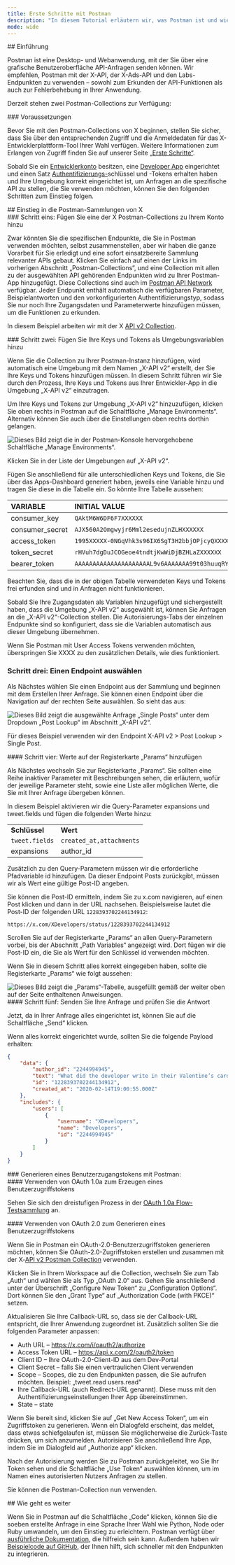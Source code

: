 ```yaml
---
title: Erste Schritte mit Postman
description: "In diesem Tutorial erläutern wir, was Postman ist und wie Sie es schnell einrichten."
mode: wide
---
```


<div id="introduction">
  ## Einführung
</div>

Postman ist eine Desktop- und Webanwendung, mit der Sie über eine grafische Benutzeroberfläche API-Anfragen senden können. Wir empfehlen, Postman mit der X-API, der X-Ads-API und den Labs-Endpunkten zu verwenden – sowohl zum Erkunden der API-Funktionen als auch zur Fehlerbehebung in Ihrer Anwendung.

Derzeit stehen zwei Postman-Collections zur Verfügung:

<CardGroup cols={2}>
  <Card title="X-API v2 Collection" icon="code" iconType="solid" href="https://app.getpostman.com/run-collection/9956214-784efcda-ed4c-4491-a4c0-a26470a67400" horizontal />

  <Card title="X-Ads-API Collection" icon="code" iconType="solid" href="https://app.getpostman.com/run-collection/1d12b9fc623b8e149f87" horizontal />
</CardGroup>

<div id="prerequisites">
  ### Voraussetzungen
</div>

Bevor Sie mit den Postman-Collections von X beginnen, stellen Sie sicher, dass Sie über den entsprechenden Zugriff und die Anmeldedaten für das X-Entwicklerplattform-Tool Ihrer Wahl verfügen. Weitere Informationen zum Erlangen von Zugriff finden Sie auf unserer Seite [„Erste Schritte“](/de/resources/platform-overview).

Sobald Sie ein [Entwicklerkonto](https://developer.x.com/en/portal/petition/essential/basic-info) besitzen, eine [Developer App](/de/resources/fundamentals/developer-apps) eingerichtet und einen Satz [Authentifizierungs-](/de/resources/fundamentals/authentication)schlüssel und -Tokens erhalten haben und Ihre Umgebung korrekt eingerichtet ist, um Anfragen an die spezifische API zu stellen, die Sie verwenden möchten, können Sie den folgenden Schritten zum Einstieg folgen.
 

<div id="getting-started-with-xs-postman-collections">
  ## Einstieg in die Postman-Sammlungen von X
</div>

<div id="step-one-add-one-of-the-x-postman-collections-to-your-account">
  ### Schritt eins: Fügen Sie eine der X Postman-Collections zu Ihrem Konto hinzu
</div>

Zwar könnten Sie die spezifischen Endpunkte, die Sie in Postman verwenden möchten, selbst zusammenstellen, aber wir haben die ganze Vorarbeit für Sie erledigt und eine sofort einsatzbereite Sammlung relevanter APIs gebaut. Klicken Sie einfach auf einen der Links im vorherigen Abschnitt „Postman-Collections“, und eine Collection mit allen zu der ausgewählten API gehörenden Endpunkten wird zu Ihrer Postman-App hinzugefügt. Diese Collections sind auch im [Postman API Network](https://explore.postman.com/) verfügbar. Jeder Endpunkt enthält automatisch die verfügbaren Parameter, Beispielantworten und den vorkonfigurierten Authentifizierungstyp, sodass Sie nur noch Ihre Zugangsdaten und Parameterwerte hinzufügen müssen, um die Funktionen zu erkunden.

In diesem Beispiel arbeiten wir mit der X [API v2 Collection](https://app.getpostman.com/run-collection/9956214-784efcda-ed4c-4491-a4c0-a26470a67400). 
 

<div id="step-two-add-your-keys-and-tokens-as-environmental-variables">
  ### Schritt zwei: Fügen Sie Ihre Keys und Tokens als Umgebungsvariablen hinzu
</div>

Wenn Sie die Collection zu Ihrer Postman-Instanz hinzufügen, wird automatisch eine Umgebung mit dem Namen „X-API v2“ erstellt, der Sie Ihre Keys und Tokens hinzufügen müssen. In diesem Schritt führen wir Sie durch den Prozess, Ihre Keys und Tokens aus Ihrer Entwickler-App in die Umgebung „X-API v2“ einzutragen. 

Um Ihre Keys und Tokens zur Umgebung „X-API v2“ hinzuzufügen, klicken Sie oben rechts in Postman auf die Schaltfläche „Manage Environments“. Alternativ können Sie auch über die Einstellungen oben rechts dorthin gelangen. 
 

<Frame>
  <img src="/images/using-postman-1.png.twimg.1920.png" alt="Dieses Bild zeigt die in der Postman-Konsole hervorgehobene Schaltfläche „Manage Environments“." />
</Frame>

Klicken Sie in der Liste der Umgebungen auf „X-API v2“. 

Fügen Sie anschließend für alle unterschiedlichen Keys und Tokens, die Sie über das Apps-Dashboard generiert haben, jeweils eine Variable hinzu und tragen Sie diese in die Tabelle ein. So könnte Ihre Tabelle aussehen:

| VARIABLE | INITIAL VALUE | CURRENT VALUE |
| :--- | :--- | :--- |
| consumer\_key | `QAktM6W6DF6F7XXXXXX` | `QAktM6W6DF6F7XXXXXX` |
| consumer\_secret | `AJX560A2Omgwyjr6Mml2esedujnZLHXXXXXX` | `AJX560A2Omgwyjr6Mml2esedujnZLHXXXXXX` |
| access\_token | `1995XXXXX-0NGqVhk3s96IX6SgT3H2bbjOPjcyQXXXXXXX` | `1995XXXXX-0NGqVhk3s96IX6SgT3H2bbjOPjcyQXXXXXXX` |
| token\_secret | `rHVuh7dgDuJCOGeoe4tndtjKwWiDjBZHLaZXXXXXX` | `rHVuh7dgDuJCOGeoe4tndtjKwWiDjBZHLaZXXXXXX` |
| bearer\_token | `AAAAAAAAAAAAAAAAAAAAAL9v6AAAAAAA99t03huuqRYg0mpYAAFRbPR3XXXXXXX` | `AAAAAAAAAAAAAAAAAAAAAL9v6AAAAAAA99t03huuqRYg0mpYAAFRbPR3XXXXXXX` |

Beachten Sie, dass die in der obigen Tabelle verwendeten Keys und Tokens frei erfunden sind und in Anfragen nicht funktionieren. 

Sobald Sie Ihre Zugangsdaten als Variablen hinzugefügt und sichergestellt haben, dass die Umgebung „X-API v2“ ausgewählt ist, können Sie Anfragen an die „X-API v2“-Collection stellen. Die Autorisierungs-Tabs der einzelnen Endpunkte sind so konfiguriert, dass sie die Variablen automatisch aus dieser Umgebung übernehmen. 

Wenn Sie Postman mit User Access Tokens verwenden möchten, überspringen Sie XXXX zu den zusätzlichen Details, wie dies funktioniert.

### Schritt drei: Einen Endpoint auswählen 

Als Nächstes wählen Sie einen Endpoint aus der Sammlung und beginnen mit dem Erstellen Ihrer Anfrage. Sie können einen Endpoint über die Navigation auf der rechten Seite auswählen. So sieht das aus:

<Frame>
  <img src="/images/using-postman-2.png.twimg.1920.png" alt="Dieses Bild zeigt die ausgewählte Anfrage „Single Posts“ unter dem Dropdown „Post Lookup“ im Abschnitt „X-API v2“." />
</Frame>

Für dieses Beispiel verwenden wir den Endpoint X-API v2 > Post Lookup > Single Post. 

<div id="step-four-add-values-to-the-params-tab">
  #### Schritt vier: Werte auf der Registerkarte „Params“ hinzufügen
</div>

Als Nächstes wechseln Sie zur Registerkarte „Params“. Sie sollten eine Reihe inaktiver Parameter mit Beschreibungen sehen, die erläutern, wofür der jeweilige Parameter steht, sowie eine Liste aller möglichen Werte, die Sie mit Ihrer Anfrage übergeben können.

In diesem Beispiel aktivieren wir die Query-Parameter expansions und tweet.fields und fügen die folgenden Werte hinzu:

|     |     |
| :--- | :--- |
| **Schlüssel** | **Wert** |
| `tweet.fields` | `created_at,attachments` |
| expansions | author\_id |

Zusätzlich zu den Query-Parametern müssen wir die erforderliche Pfadvariable id hinzufügen. Da dieser Endpoint Posts zurückgibt, müssen wir als Wert eine gültige Post-ID angeben.

Sie können die Post-ID ermitteln, indem Sie zu x.com navigieren, auf einen Post klicken und dann in der URL nachsehen. Beispielsweise lautet die Post-ID der folgenden URL `1228393702244134912`:

`https://x.com/XDevelopers/status/1228393702244134912`

Scrollen Sie auf der Registerkarte „Params“ an allen Query-Parametern vorbei, bis der Abschnitt „Path Variables“ angezeigt wird. Dort fügen wir die Post-ID ein, die Sie als Wert für den Schlüssel id verwenden möchten.

Wenn Sie in diesem Schritt alles korrekt eingegeben haben, sollte die Registerkarte „Params“ wie folgt aussehen:

<Frame>
  <img src="/images/using-postman-3.png.twimg.1920.png" alt="Dieses Bild zeigt die „Params“-Tabelle, ausgefüllt gemäß der weiter oben auf der Seite enthaltenen Anweisungen." />
</Frame>

<div id="step-five-send-your-request-and-review-your-response">
  #### Schritt fünf: Senden Sie Ihre Anfrage und prüfen Sie die Antwort
</div>

Jetzt, da in Ihrer Anfrage alles eingerichtet ist, können Sie auf die Schaltfläche „Send“ klicken.

Wenn alles korrekt eingerichtet wurde, sollten Sie die folgende Payload erhalten:

```json
{
    "data": {
        "author_id": "2244994945",
        "text": "What did the developer write in their Valentine’s card?\n  \nwhile(true) {\n    I = Love(You);  \n}",
        "id": "1228393702244134912",
        "created_at": "2020-02-14T19:00:55.000Z"
    },
    "includes": {
        "users": [
            {
                "username": "XDevelopers",
                "name": "Developers",
                "id": "2244994945"
            }
        ]
    }
}
```

<div id="generating-a-user-access-token-with-postman">
  ### Generieren eines Benutzerzugangstokens mit Postman:
</div>

<div id="using-oauth-10a-to-generate-a-user-access-token">
  #### Verwenden von OAuth 1.0a zum Erzeugen eines Benutzerzugriffstokens
</div>

Sehen Sie sich den dreistufigen Prozess in der [OAuth 1.0a Flow-Testsammlung](https://www.postman.com/xapidevelopers/workspace/twitter-s-public-workspace/collection/9956214-784efcda-ed4c-4491-a4c0-a26470a67400?ctx=documentation) an.

<div id="using-oauth-20-to-generate-a-user-access-token">
  #### Verwenden von OAuth 2.0 zum Generieren eines Benutzerzugriffstokens
</div>

Wenn Sie in Postman ein OAuth-2.0-Benutzerzugriffstoken generieren möchten, können Sie OAuth-2.0-Zugriffstoken erstellen und zusammen mit der X‑[API v2 Postman Collection](https://www.postman.com/xapidevelopers/workspace/twitter-s-public-workspace/collection/9956214-784efcda-ed4c-4491-a4c0-a26470a67400?ctx=documentation) verwenden.

Klicken Sie in Ihrem Workspace auf die Collection, wechseln Sie zum Tab „Auth“ und wählen Sie als Typ „OAuth 2.0“ aus. Gehen Sie anschließend unter der Überschrift „Configure New Token“ zu „Configuration Options“. Dort können Sie den „Grant Type“ auf „Authorization Code (with PKCE)“ setzen.

Aktualisieren Sie Ihre Callback-URL so, dass sie der Callback-URL entspricht, die Ihrer Anwendung zugeordnet ist. Zusätzlich sollten Sie die folgenden Parameter anpassen:

- Auth URL – https://x.com/i/oauth2/authorize
- Access Token URL – https://api.x.com/2/oauth2/token
- Client ID – Ihre OAuth-2.0-Client-ID aus dem Dev-Portal
- Client Secret – falls Sie einen vertraulichen Client verwenden
- Scope – Scopes, die zu den Endpunkten passen, die Sie aufrufen möchten. Beispiel: „tweet.read users.read“
- Ihre Callback-URL (auch Redirect-URL genannt). Diese muss mit den Authentifizierungseinstellungen Ihrer App übereinstimmen.
- State – state

Wenn Sie bereit sind, klicken Sie auf „Get New Access Token“, um ein Zugriffstoken zu generieren. Wenn ein Dialogfeld erscheint, das meldet, dass etwas schiefgelaufen ist, müssen Sie möglicherweise die Zurück-Taste drücken, um sich anzumelden. Autorisieren Sie anschließend Ihre App, indem Sie im Dialogfeld auf „Authorize app“ klicken.

Nach der Autorisierung werden Sie zu Postman zurückgeleitet, wo Sie Ihr Token sehen und die Schaltfläche „Use Token“ auswählen können, um im Namen eines autorisierten Nutzers Anfragen zu stellen.

Sie können die Postman-Collection nun verwenden.

<div id="whats-next">
  ## Wie geht es weiter
</div>

Wenn Sie in Postman auf die Schaltfläche „Code“ klicken, können Sie die soeben erstellte Anfrage in eine Sprache Ihrer Wahl wie Python, Node oder Ruby umwandeln, um den Einstieg zu erleichtern. Postman verfügt über [ausführliche Dokumentation](https://learning.getpostman.com/), die hilfreich sein kann. Außerdem haben wir [Beispielcode auf GitHub](https://github.com/xdevplatform), der Ihnen hilft, sich schneller mit den Endpunkten zu integrieren.
